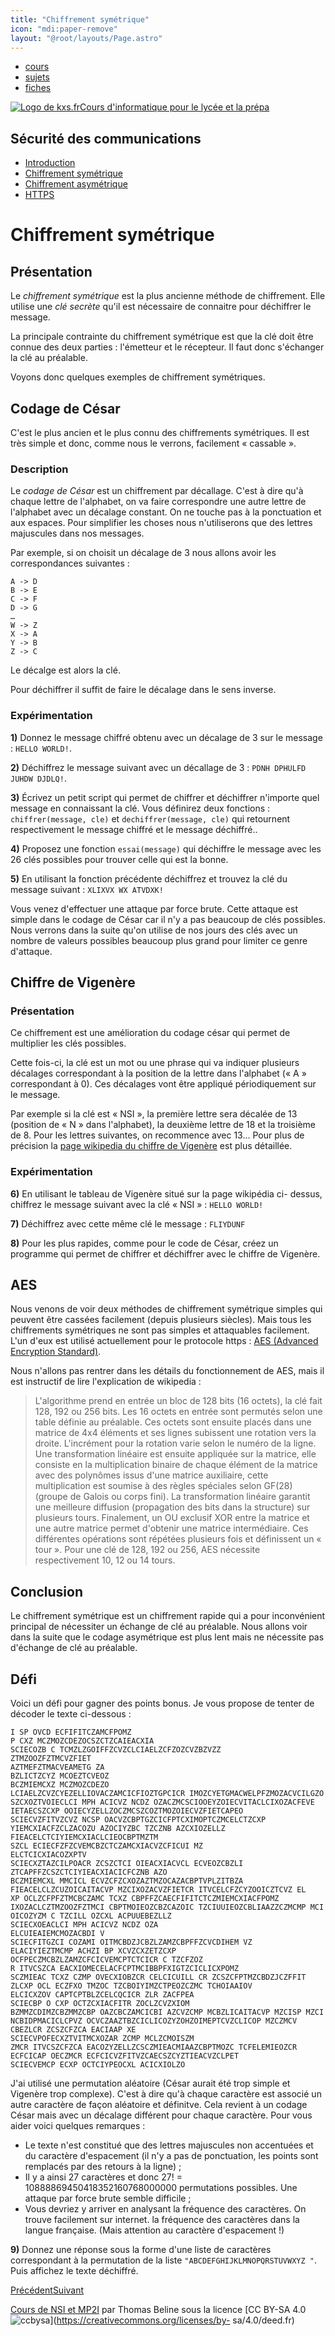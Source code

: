 ```yaml
---
title: "Chiffrement symétrique"
icon: "mdi:paper-remove"
layout: "@root/layouts/Page.astro"
---
```


  * [cours](https://kxs.fr/cours/)
  * [sujets](https://kxs.fr/sujets/)
  * [fiches](https://kxs.fr/fiches/)

[![Logo de kxs.fr](/img/logo.svg)](https://kxs.fr/)[Cours d'informatique pour
le lycée et la prépa](https://kxs.fr/cours/)

## Sécurité des communications

  * [Introduction](.)
  * [Chiffrement symétrique](symetrique)
  * [Chiffrement asymétrique](asymetrique)
  * [HTTPS](https)

# Chiffrement symétrique

## Présentation

Le _chiffrement symétrique_ est la plus ancienne méthode de chiffrement. Elle
utilise une _clé secrète_ qu'il est nécessaire de connaitre pour déchiffrer le
message.

La principale contrainte du chiffrement symétrique est que la clé doit être
connue des deux parties : l'émetteur et le récepteur. Il faut donc s'échanger
la clé au préalable.

Voyons donc quelques exemples de chiffrement symétriques.

## Codage de César

C'est le plus ancien et le plus connu des chiffrements symétriques. Il est
très simple et donc, comme nous le verrons, facilement « cassable ».

### Description

Le _codage de César_ est un chiffrement par décallage. C'est à dire qu'à
chaque lettre de l'alphabet, on va faire correspondre une autre lettre de
l'alphabet avec un décalage constant. On ne touche pas à la ponctuation et aux
espaces. Pour simplifier les choses nous n'utiliserons que des lettres
majuscules dans nos messages.

Par exemple, si on choisit un décalage de 3 nous allons avoir les
correspondances suivantes :

    
    
    A -> D
    B -> E
    C -> F
    D -> G
    …
    W -> Z
    X -> A
    Y -> B
    Z -> C

Le décalge est alors la clé.

Pour déchiffrer il suffit de faire le décalage dans le sens inverse.

### Expérimentation

**1)** Donnez le message chiffré obtenu avec un décalage de 3 sur le message :
`HELLO WORLD!`.

**2)** Déchiffrez le message suivant avec un décallage de 3 : `PDNH DPHULFD
JUHDW DJDLQ!`.

**3)** Écrivez un petit script qui permet de chiffrer et déchiffrer n'importe
quel message en connaissant la clé. Vous définirez deux fonctions :
`chiffrer(message, cle)` et `dechiffrer(message, cle)` qui retournent
respectivement le message chiffré et le message déchiffré..

**4)** Proposez une fonction `essai(message)` qui déchiffre le message avec
les 26 clés possibles pour trouver celle qui est la bonne.

**5)** En utilisant la fonction précédente déchiffrez et trouvez la clé du
message suivant : `XLIXVX WX ATVDXK!`

Vous venez d'effectuer une attaque par force brute. Cette attaque est simple
dans le codage de César car il n'y a pas beaucoup de clés possibles. Nous
verrons dans la suite qu'on utilise de nos jours des clés avec un nombre de
valeurs possibles beaucoup plus grand pour limiter ce genre d'attaque.

## Chiffre de Vigenère

### Présentation

Ce chiffrement est une amélioration du codage césar qui permet de multiplier
les clés possibles.

Cette fois-ci, la clé est un mot ou une phrase qui va indiquer plusieurs
décalages correspondant à la position de la lettre dans l'alphabet (« A »
correspondant à 0). Ces décalages vont être appliqué périodiquement sur le
message.

Par exemple si la clé est « NSI », la première lettre sera décalée de 13
(position de « N » dans l'alphabet), la deuxième lettre de 18 et la troisième
de 8. Pour les lettres suivantes, on recommence avec 13… Pour plus de
précision la [page wikipedia du chiffre de
Vigenère](https://fr.wikipedia.org/wiki/Chiffre_de_Vigen%C3%A8re) est plus
détaillée.

### Expérimentation

**6)** En utilisant le tableau de Vigenère situé sur la page wikipédia ci-
dessus, chiffrez le message suivant avec la clé « NSI » : `HELLO WORLD!`

**7)** Déchiffrez avec cette même clé le message : `FLIYDUNF`

**8)** Pour les plus rapides, comme pour le code de César, créez un programme
qui permet de chiffrer et déchiffrer avec le chiffre de Vigenère.

## AES

Nous venons de voir deux méthodes de chiffrement symétrique simples qui
peuvent être cassées facilement (depuis plusieurs siècles). Mais tous les
chiffrements symétriques ne sont pas simples et attaquables facilement. L'un
d'eux est utilisé actuellement pour le protocole https : [AES (Advanced
Encryption
Standard)](https://fr.wikipedia.org/wiki/Advanced_Encryption_Standard).

Nous n'allons pas rentrer dans les détails du fonctionnement de AES, mais il
est instructif de lire l'explication de wikipedia :

> L'algorithme prend en entrée un bloc de 128 bits (16 octets), la clé fait
> 128, 192 ou 256 bits. Les 16 octets en entrée sont permutés selon une table
> définie au préalable. Ces octets sont ensuite placés dans une matrice de 4x4
> éléments et ses lignes subissent une rotation vers la droite. L'incrément
> pour la rotation varie selon le numéro de la ligne. Une transformation
> linéaire est ensuite appliquée sur la matrice, elle consiste en la
> multiplication binaire de chaque élément de la matrice avec des polynômes
> issus d'une matrice auxiliaire, cette multiplication est soumise à des
> règles spéciales selon GF(28) (groupe de Galois ou corps fini). La
> transformation linéaire garantit une meilleure diffusion (propagation des
> bits dans la structure) sur plusieurs tours. Finalement, un OU exclusif XOR
> entre la matrice et une autre matrice permet d'obtenir une matrice
> intermédiaire. Ces différentes opérations sont répétées plusieurs fois et
> définissent un « tour ». Pour une clé de 128, 192 ou 256, AES nécessite
> respectivement 10, 12 ou 14 tours.

## Conclusion

Le chiffrement symétrique est un chiffrement rapide qui a pour inconvénient
principal de nécessiter un échange de clé au préalable. Nous allons voir dans
la suite que le codage asymétrique est plus lent mais ne nécessite pas
d'échange de clé au préalable.

## Défi

Voici un défi pour gagner des points bonus. Je vous propose de tenter de
décoder le texte ci-dessous :

    
    
    I SP OVCD ECFIFITCZAMCFPOMZ
    P CXZ MCZMOZCDEZOCSZCTZCAIEACXIA
    SCIECOZB C TCMZLZGOIFFZCVZCLCIAELZCFZOZCVZBZVZZ
    ZTMZOOZFZTMCVZFIET
    AZTMEFZTMACVEAMETG ZA
    BZLICTZCYZ MCOEZTCVEOZ
    BCZMIEMCXZ MCZMOZCDEZO
    LCIAELZCVZCYEZELLIOVACZAMCICFIOZTGPCICR IMOZCYETGMACWELPFZMOZACVCILGZO
    SZCXOZTVOIECLCI MPH ACICVZ NCDZ OZACZMCSCIOOEYZOIECVITACLCIXOZACFEVE
    IETAECSZCXP OOIECYZELLZOCZMCSZCOZTMOZOIECVZFIETCAPEO
    SCIECVZFITVZCVZ NCSP OACVZCBPTGZCICFPTCXIMOPTCZMCELCTZCXP YIEMCXIACFZCLZACOZU AZOCIYZBC TZCZNB AZCXIOZELLZ
    FIEACELCTCIYIEMCXIACLCIEOCBPTMZTM
    SZCL ECIECFZFZCVEMCBZCTCZAMCXIACVZCFICUI MZ
    ELCTCICXIACOZXPTV
    SCIECXZTAZCILPOACR ZCSZCTCI OIEACXIACVCL ECVEOZCBZLI
    ZTCAPFFZCSZCTCIYIEACXIACICFCZNB AZO
    BCZMIEMCXL MMCICL ECVZCFZCXOZAZTMZOCAZACBPTVPLZITBZA
    FIEACELCLZCUZOICAITACVP MZCIXOZACVZFIETCR ITVCELCFZCYZOOICZTCVZ EL
    XP OCLZCFPFZTMCBCZAMC TCXZ CBPFFZCAECFIFITCTCZMIEMCXIACFPOMZ
    IXOZACLCZTMZOOZFZTMCI CBPTMOIEOZCBZCAZOIC TZCIUUIEOZCBLIAAZZCZMCMP MCI OICOZYZM C TZCILL OZCXL ACPUUEBEZLLZ
    SCIECXOEACLCI MPH ACICVZ NCDZ OZA
    ELCUIEAIEMCMOZACBDI V
    SCIECFITGZCI COZAMI OITMCBDZJCBZLZAMZCBPFFZCVCDIHEM VZ
    ELACIYIEZTMCMP ACHZI BP XCVZCXZETZCXP OCFPECZMCBZLZAMZCFCICVEMCPTCTCICR C TZCFZOZ
    R ITVCSZCA EACXIOMECELACFCPTMCIBBPFXIGTZCICLICXPOMZ
    SCZMIEAC TCXZ CZMP OVECXIOBZCR CELCICUILL CR ZCSZCFPTMZCBDZJCZFFIT ZLCXP OCL ECZFXO TMZOC TZCBOIYIMZCTPEOZCZMC TCHOIAAIOV
    ELCICXZOV CAPTCPTBLZCELCQCICR ZLR ZACFPEA
    SCIECBP O CXP OCTZCXIACFITR ZOCLZCVZXIOM
    BZMMZCDIMZCBZMMZCBP OAZCBCZAMCICBI AZCVZCMP MCBZLICAITACVP MZCISP MZCI NCBIDPMACICLCPVZ OCVCZAAZTBZCICLICOZYZOHZOIMEPTCVZCLICOP MZCZMCV CBEZLCR ZCSZCFZCA EACIAAP XE
    SCIECVPOFECXZTVITMCXOZAR ZCMP MCLZCMOISZM
    ZMCR ITVCSZCFZCA EACOZYZELLZCSCZMIEACMIAAZCBPTMOZC TCFELEMIEOZCR ECFCICAP OECZMCR ECFCICVZFITVZCAECSZCYZTIEACVZCLPET
    SCIECVEMCP ECXP OCTCIYPEOCXL ACICXIOLZO

J'ai utilisé une permutation aléatoire (César aurait été trop simple et
Vigenère trop complexe). C'est à dire qu'à chaque caractère est associé un
autre caractère de façon aléatoire et définitve. Cela revient à un codage
César mais avec un décalage différent pour chaque caractère. Pour vous aider
voici quelques remarques :

  * Le texte n'est constitué que des lettres majuscules non accentuées et du caractère d'espacement (il n'y a pas de ponctuation, les points sont remplacés par des retours à la ligne) ;
  * Il y a ainsi 27 caractères et donc 27! = 10888869450418352160768000000 permutations possibles. Une attaque par force brute semble difficile ;
  * Vous devriez y arriver en analysant la fréquence des caractères. On trouve facilement sur internet. la fréquence des caractères dans la langue française. (Mais attention au caractère d'espacement !)

**9)** Donnez une réponse sous la forme d'une liste de caractères
correspondant à la permutation de la liste `"ABCDEFGHIJKLMNOPQRSTUVWXYZ "`.
Puis affichez le texte déchiffré.

[Précédent](.)[Suivant](asymetrique)

[Cours de NSI et MP2I](https://kxs.fr/cours/) par Thomas Beline sous la
licence [CC BY-SA 4.0
![ccbysa](/img/ccbysa.svg)](https://creativecommons.org/licenses/by-
sa/4.0/deed.fr)

